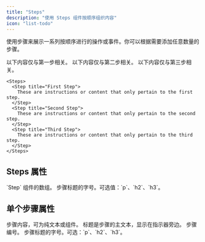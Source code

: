 ```yaml
---
title: "Steps"
description: "使用 Steps 组件按顺序组织内容"
icon: "list-todo"
---
```



使用步骤来展示一系列按顺序进行的操作或事件。你可以根据需要添加任意数量的步骤。

<Steps>
  <Step title="First Step">
    以下内容仅与第一步相关。
  </Step>
  <Step title="Second Step">
    以下内容仅与第二步相关。
  </Step>
  <Step title="Third Step">
    以下内容仅与第三步相关。
  </Step>
</Steps>

```mdx Steps example
<Steps>
  <Step title="First Step">
    These are instructions or content that only pertain to the first step.
  </Step>
  <Step title="Second Step">
    These are instructions or content that only pertain to the second step.
  </Step>
  <Step title="Third Step">
    These are instructions or content that only pertain to the third step.
  </Step>
</Steps>
```

## Steps 属性

<ResponseField name="children" type="ReactElement<StepProps>[]" required>
  `Step` 组件的数组。
</ResponseField>

<ResponseField name="titleSize" type="string" default="p">
  步骤标题的字号。可选值：`p`、`h2`、`h3`。
</ResponseField>

## 单个步骤属性

<ResponseField name="children" type="string | ReactNode" required>
  步骤内容，可为纯文本或组件。
</ResponseField>

<IconsOptional />

<ResponseField name="title" type="string">
  标题是步骤的主文本，显示在指示器旁边。
</ResponseField>

<ResponseField name="stepNumber" type="number">
  步骤编号。
</ResponseField>

<ResponseField name="titleSize" type="string" default="p">
  步骤标题的字号。可选：`p`、`h2`、`h3`。
</ResponseField>
